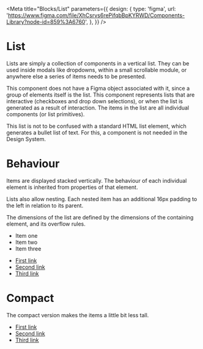 
<Meta
  title="Blocks/List"
  parameters={{
    design: {
      type: 'figma',
      url: 'https://www.figma.com/file/XhCsrvs6rePifqbBpKYRWD/Components-Library?node-id=859%3A6760',
    },
  }}
/>

# List

Lists are simply a collection of components in a vertical list. They can be used inside modals like dropdowns, within a small scrollable module, or anywhere else a series of items needs to be presented.

This component does not have a Figma object associated with it, since a group of elements itself is the list. This component represents lists that are interactive (checkboxes and drop down selections), or when the list is generated as a result of interaction. The items in the list are all individual components (or list primitives).

This list is not to be confused with a standard HTML list element, which generates a bullet list of text. For this, a component is not needed in the Design System.

# Behaviour

Items are displayed stacked vertically. The behaviour of each individual element is inherited from properties of that element.

Lists also allow nesting. Each nested item has an additional 16px padding to the left in relation to its parent.

The dimensions of the list are defined by the dimensions of the containing element, and its overflow rules.

<Canvas>
  <Story name="Default">
    <ul class="spot-list">
      <li class="spot-list--item">Item one</li>
      <li class="spot-list--item">Item two</li>
      <li class="spot-list--item">Item three</li>
    </ul>
  </Story>
  <Story name="As links">
    <ul class="spot-list">
      <li class="spot-list--item">
        <a href="#" class="spot-list--item-action">First link</a>
      </li>
      <li class="spot-list--item">
        <a href="#" class="spot-list--item-action">Second link</a>
      </li>
      <li class="spot-list--item">
        <a href="#" class="spot-list--item-action">Third link</a>
      </li>
    </ul>
  </Story>
</Canvas>

# Compact

The compact version makes the items a little bit less tall.

<Canvas>
  <Story name="Compact">
    <ul class="spot-list spot-list_compact">
      <li class="spot-list--item">
        <a href="#" class="spot-list--item-action">First link</a>
      </li>
      <li class="spot-list--item">
        <a href="#" class="spot-list--item-action">Second link</a>
      </li>
      <li class="spot-list--item">
        <a href="#" class="spot-list--item-action">Third link</a>
      </li>
    </ul>
  </Story>
</Canvas>
